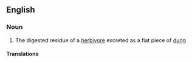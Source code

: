 ==English==

===Noun===
{{en-noun|sg=[[cow]] [[pat]]}}

# The digested residue of a [[herbivore]] excreted as a flat piece of [[dung]]

====Translations====
{{trans-top}}
{{trans-mid}}
{{trans-bottom}}